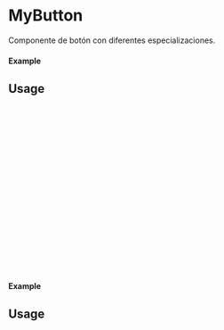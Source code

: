 
<Meta of={MyButton} title="MyButton" />

# MyButton

Componente de botón con diferentes especializaciones.

#### Example

<Canvas of={MyButton.Primary} />

## Usage

```ts
import {MyButton} from 'milibreria';

function Example(){
 return (
 <MyButton
 text: "Primer botón",
 txtcolor: 'white',
 bgcolor: 'red',
 bordercolor: 'black',
 borderwidth: '2px',
 hoverTxtcolor: 'black',
 hoverBgcolor: 'white',
 disabled: false,
 size: "large",
 onClick: () => alert("Primer botón"),
 />
 );
};

export default Example;
``` 

#### Example

<Canvas of={MyButton.Secondary} />

## Usage

```ts
import {MyButton} from 'milibreria';

function Example(){ 
     return (
 <MyButton
  text: "Segundo botón",
        txtcolor: 'black',
        bgcolor: 'green',
        bordercolor: 'black',
        borderwidth: '2px',
        hoverTxtcolor: 'black',
        hoverBgcolor: 'white',
        disabled: false,
        size: "small",
        onClick: () => alert("Segundo botón"),
 />
 );
};
